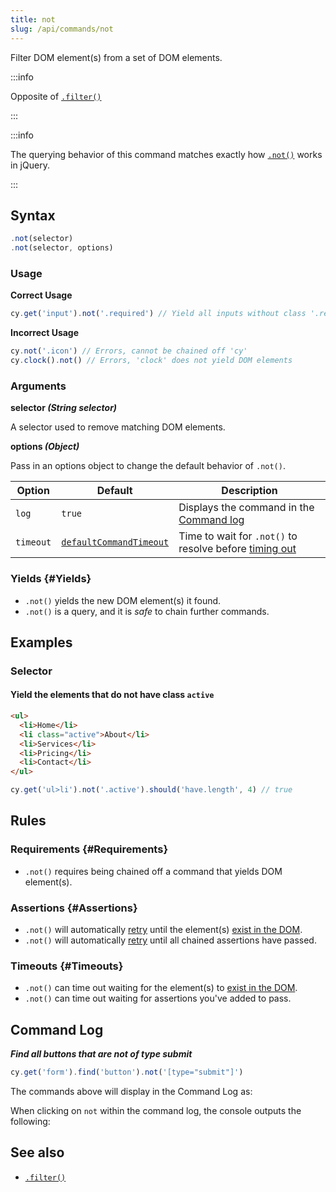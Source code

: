 ```yaml
---
title: not
slug: /api/commands/not
---
```


Filter DOM element(s) from a set of DOM elements.

:::info

Opposite of [`.filter()`](/api/commands/filter)

:::

:::info

The querying behavior of this command matches exactly how
[`.not()`](http://api.jquery.com/not) works in jQuery.

:::

## Syntax

```javascript
.not(selector)
.not(selector, options)
```

### Usage

<Icon name="check-circle" color="green" /> **Correct Usage**

```javascript
cy.get('input').not('.required') // Yield all inputs without class '.required'
```

<Icon name="exclamation-triangle" color="red" /> **Incorrect Usage**

```javascript
cy.not('.icon') // Errors, cannot be chained off 'cy'
cy.clock().not() // Errors, 'clock' does not yield DOM elements
```

### Arguments

<Icon name="angle-right" /> **selector _(String selector)_**

A selector used to remove matching DOM elements.

<Icon name="angle-right" /> **options _(Object)_**

Pass in an options object to change the default behavior of `.not()`.

| Option    | Default                                                           | Description                                                                         |
| --------- | ----------------------------------------------------------------- | ----------------------------------------------------------------------------------- |
| `log`     | `true`                                                            | Displays the command in the [Command log](/app/core-concepts/open-mode#Command-Log) |
| `timeout` | [`defaultCommandTimeout`](/app/references/configuration#Timeouts) | Time to wait for `.not()` to resolve before [timing out](#Timeouts)                 |

### Yields [<Icon name="question-circle"/>](/app/core-concepts/introduction-to-cypress#Subject-Management) {#Yields}

- `.not()` yields the new DOM element(s) it found.
- `.not()` is a query, and it is _safe_ to chain further commands.

## Examples

### Selector

#### Yield the elements that do not have class `active`

```html
<ul>
  <li>Home</li>
  <li class="active">About</li>
  <li>Services</li>
  <li>Pricing</li>
  <li>Contact</li>
</ul>
```

```javascript
cy.get('ul>li').not('.active').should('have.length', 4) // true
```

## Rules

### Requirements [<Icon name="question-circle"/>](/app/core-concepts/introduction-to-cypress#Chains-of-Commands) {#Requirements}

- `.not()` requires being chained off a command that yields DOM element(s).

### Assertions [<Icon name="question-circle"/>](/app/core-concepts/introduction-to-cypress#Assertions) {#Assertions}

- `.not()` will automatically [retry](/app/core-concepts/retry-ability) until
  the element(s)
  [exist in the DOM](/app/core-concepts/introduction-to-cypress#Implicit-Assertions).
- `.not()` will automatically [retry](/app/core-concepts/retry-ability) until
  all chained assertions have passed.

### Timeouts [<Icon name="question-circle"/>](/app/core-concepts/introduction-to-cypress#Timeouts) {#Timeouts}

- `.not()` can time out waiting for the element(s) to
  [exist in the DOM](/app/core-concepts/introduction-to-cypress#Implicit-Assertions).
- `.not()` can time out waiting for assertions you've added to pass.

## Command Log

**_Find all buttons that are not of type submit_**

```javascript
cy.get('form').find('button').not('[type="submit"]')
```

The commands above will display in the Command Log as:

<DocsImage
  src="/img/api/not/filter-elements-with-not-and-optional-selector.png"
  alt="Command Log not"
/>

When clicking on `not` within the command log, the console outputs the
following:

<DocsImage
  src="/img/api/not/log-elements-found-when-using-cy-not.png"
  alt="Console Log not"
/>

## See also

- [`.filter()`](/api/commands/filter)
